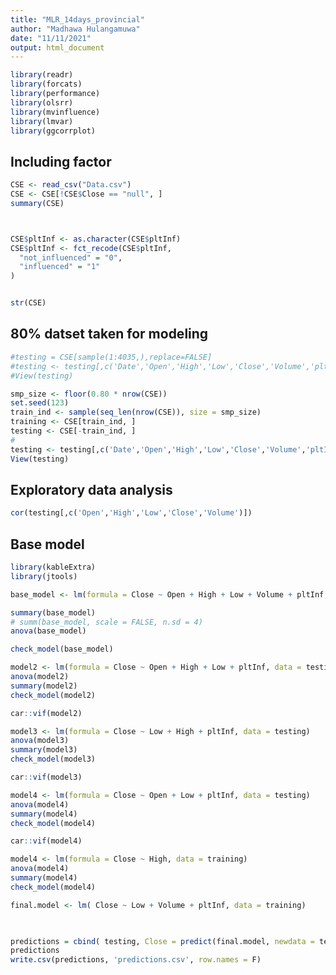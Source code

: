 ```yaml
---
title: "MLR_14days_provincial"
author: "Madhawa Hulangamuwa"
date: "11/11/2021"
output: html_document
---
```

```r

library(readr)
library(forcats)
library(performance)
library(olsrr)
library(mvinfluence)
library(lmvar)
library(ggcorrplot)


```

## Including factor 

```r

CSE <- read_csv("Data.csv")
CSE <- CSE[!CSE$Close == "null", ]
summary(CSE)



CSE$pltInf <- as.character(CSE$pltInf)
CSE$pltInf <- fct_recode(CSE$pltInf,
  "not_influenced" = "0",
  "influenced" = "1"
)


str(CSE)

```

## 80% datset taken for modeling

```r


#testing = CSE[sample(1:4035,),replace=FALSE]
#testing <- testing[,c('Date','Open','High','Low','Close','Volume','pltInf')]
#View(testing)

smp_size <- floor(0.80 * nrow(CSE))
set.seed(123)
train_ind <- sample(seq_len(nrow(CSE)), size = smp_size)
training <- CSE[train_ind, ]
testing <- CSE[-train_ind, ]
# 
testing <- testing[,c('Date','Open','High','Low','Close','Volume','pltInf')]
View(testing)


```

## Exploratory data analysis

```r

cor(testing[,c('Open','High','Low','Close','Volume')])


```

## Base model

```r

library(kableExtra)
library(jtools)

base_model <- lm(formula = Close ~ Open + High + Low + Volume + pltInf, data = testing)

summary(base_model)
# summ(base_model, scale = FALSE, n.sd = 4)
anova(base_model)

check_model(base_model)

```

```r

model2 <- lm(formula = Close ~ Open + High + Low + pltInf, data = testing)
anova(model2)
summary(model2)
check_model(model2)

car::vif(model2)

```


```r


model3 <- lm(formula = Close ~ Low + High + pltInf, data = testing)
anova(model3)
summary(model3)
check_model(model3)

car::vif(model3)

model4 <- lm(formula = Close ~ Open + Low + pltInf, data = testing)
anova(model4)
summary(model4)
check_model(model4)

car::vif(model4)


```


```r

model4 <- lm(formula = Close ~ High, data = training)
anova(model4)
summary(model4)
check_model(model4)

final.model <- lm( Close ~ Low + Volume + pltInf, data = training)

  

predictions = cbind( testing, Close = predict(final.model, newdata = testing))
predictions
write.csv(predictions, 'predictions.csv', row.names = F)


```